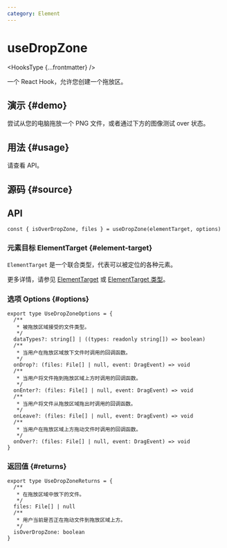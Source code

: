 ```yaml
---
category: Element
---
```


# useDropZone


<HooksType {...frontmatter} />

一个 React Hook，允许您创建一个拖放区。

## 演示 \{#demo}

尝试从您的电脑拖放一个 PNG 文件，或者通过下方的图像测试 over 状态。


<App />

## 用法 \{#usage}

请查看 API。

## 源码 \{#source}


<Source />

## API

```tsx
const { isOverDropZone, files } = useDropZone(elementTarget, options)
```

### 元素目标 ElementTarget \{#element-target}

`ElementTarget` 是一个联合类型，代表可以被定位的各种元素。

更多详情，请参见 [ElementTarget](/docs/features/element-target) 或 [ElementTarget 类型](/docs/features/element-target#element-target-types)。

### 选项 Options \{#options}

```tsx
export type UseDropZoneOptions = {
  /**
   * 被拖放区域接受的文件类型。
   */
  dataTypes?: string[] | ((types: readonly string[]) => boolean)
  /**
   * 当用户在拖放区域放下文件时调用的回调函数。
   */
  onDrop?: (files: File[] | null, event: DragEvent) => void
  /**
   * 当用户将文件拖到拖放区域上方时调用的回调函数。
   */
  onEnter?: (files: File[] | null, event: DragEvent) => void
  /**
   * 当用户将文件从拖放区域拖出时调用的回调函数。
   */
  onLeave?: (files: File[] | null, event: DragEvent) => void
  /**
   * 当用户在拖放区域上方拖动文件时调用的回调函数。
   */
  onOver?: (files: File[] | null, event: DragEvent) => void
}
```

### 返回值 \{#returns}

```tsx
export type UseDropZoneReturns = {
  /**
   * 在拖放区域中放下的文件。
   */
  files: File[] | null
  /**
   * 用户当前是否正在拖动文件到拖放区域上方。
   */
  isOverDropZone: boolean
}
```
